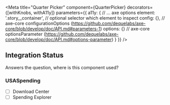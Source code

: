 

<Meta
    title="Quarter Picker"
    component={QuarterPicker}
    decorators={[withKnobs, withA11y]}
    parameters={{
        a11y: {
            // ... axe options
            element: '.story__container', // optional selector which element to inspect
            config: {}, // axe-core configurationOptions (https://github.com/dequelabs/axe-core/blob/develop/doc/API.md#parameters-1)
            options: {} // axe-core optionsParameter (https://github.com/dequelabs/axe-core/blob/develop/doc/API.md#options-parameter)
        }
    }}
/>

<Preview>
    <Story name="Default">
        <QuarterPickerWrapper>
            <QuarterPicker disabledQuarters={[]} />
        </QuarterPickerWrapper>
    </Story>
    <Story name="w/ Periods">
        <QuarterPickerWrapper>
            <QuarterPicker disabledQuarters={[]} showPeriods />
        </QuarterPickerWrapper>
    </Story>
</Preview>

<Props of={QuarterPicker} />

## Integration Status
Answers the question, where is this component used?

### USASpending
- [ ] Download Center
- [ ] Spending Explorer